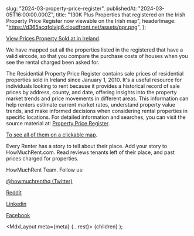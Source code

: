 
  slug: "2024-03-property-price-register",
  publishedAt: "2024-03-05T16:00:00.000Z",
  title: "130K Plus Properties that registered on the Irish Property Price Register now viewable on the Irish map",
  headerImage:
    "https://d365acqfolvjq6.cloudfront.net/assets/ppr.png",
};

[View Prices Property Sold at in Ireland](https://howmuchrent.com/r/property_price_register). 

We have mapped out all the properties listed in the registered that have a valid eircode, so that you compare the purchase costs of houses when you see the rental charged been asked for.

The Residential Property Price Register contains sale prices of residential properties sold in Ireland since January 1, 2010. It's a useful resource for individuals looking to rent because it provides a historical record of sale prices by address, county, and date, offering insights into the property market trends and price movements in different areas. This information can help renters estimate current market rates, understand property value trends, and make informed decisions when considering rental properties in specific locations. For detailed information and searches, you can visit the source material at: [Property Price Register](https://www.propertypriceregister.ie/website/npsra/pprweb.nsf/PPR?OpenForm).


[To see all of them on a clickable map](https://www.howmuchrent.com/r/property_price_register).

Every Renter has a story to tell about their place. Add your story to HowMuchRent.com. Read reviews tenants left of their place, and past prices charged for properties.



HowMuchRent Team. Follow us:

[@howmuchrenthq (Twitter)](https://twitter.com/howmuchrenthq)

[Reddit](https://www.reddit.com/r/howmuchrentIreland/)

[Linkedin](https://www.linkedin.com/company/howmuchrent)

[Facebook](https://www.facebook.com/people/Howmuchrent/61551804814487/)

  <MdxLayout meta={meta} {...rest}>
    {children}
  </MdxLayout>
);

